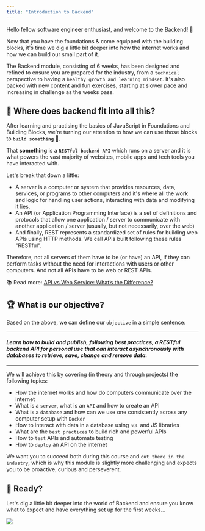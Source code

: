 ```yaml
---
title: "Introduction to Backend"
---
```


Hello fellow software engineer enthusiast, and welcome to the Backend! 👋

Now that you have the foundations & come equipped with the building blocks, it's time we dig a little bit deeper into how the internet works and how we can build our small part of it.

The Backend module, consisting of 6 weeks, has been designed and refined to ensure you are prepared for the industry, from a `technical` perspective to having a `healthy growth and learning mindset`. It's also packed with new content and fun exercises, starting at slower pace and increasing in challenge as the weeks pass.

## 🧩 Where does backend fit into all this?
After learning and practising the basics of JavaScript in Foundations and Building Blocks, we're turning our attention to how we can use those blocks to **`build something`** 👷.

That **something** is a **`RESTful backend API`** which runs on a server and it is what powers the vast majority of websites, mobile apps and tech tools you have interacted with. 

Let's break that down a little:

- A server is a computer or system that provides resources, data, services, or programs to other computers and it's where all the work and logic for handling user actions, interacting with data and modifying it lies.
- An API (or Application Programming Interface) is a set of definitions and protocols that allow one application / server to communicate with another application / server (usually, but not necessarily, over the web)
- And finally, REST represents a standardized set of rules for building web APIs using HTTP methods. We call APIs built following these rules "RESTful".
  
Therefore, not all servers of them have to be (or have) an API, if they can perform tasks without the need for interactions with users or other computers. And not all APIs have to be web or REST APIs.

📚 Read more: [API vs Web Service: What’s the Difference?](https://rapidapi.com/blog/api-vs-web-service/)

## 🏆 What is our objective?

Based on the above, we can define our `objective` in a simple sentence:

---

#### *Learn how to build and publish, following best practices, a RESTful backend API for personal use that can interact asynchronously with databases to retrieve, save, change and remove data.*

---

We will achieve this by covering (in theory and through projects) the following topics:

 - How the internet works and how do computers communicate over the internet
 - What is a `server`, what is an `API` and how to create an API
 - What is a `database` and how can we use one consistently across any computer setup with `Docker`
 - How to interact with data in a database using `SQL` and JS libraries
 - What are the `best practices` to build rich and powerful APIs
 - How to `test` APIs and automate testing
 - How to `deploy` an API on the internet

We want you to succeed both during this course and `out there in the industry`, which is why this module is slightly more challenging and expects you to be proactive, curious and perseverent.

## 🐎 Ready?
Let's dig a little bit deeper into the world of Backend and ensure you know what to expect and have everything set up for the first weeks... 

<img src="https://media.giphy.com/media/KczqttEJqm55hE1ccU/giphy.gif" />